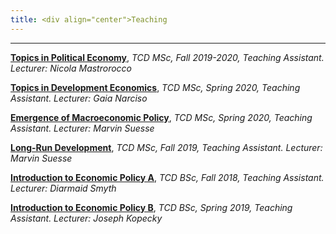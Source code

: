 ```yaml
---
title: <div align="center">Teaching
---
```



****

<div align="left">

**[Topics in Political Economy](https://www.tcd.ie/Economics/postgraduate/msc-economics/structure/political-economy/)**, *TCD MSc, Fall 2019-2020, Teaching Assistant. Lecturer:  Nicola Mastrorocco*

**[Topics in Development Economics](https://www.tcd.ie/Economics/postgraduate/msc-economics/structure/topics-in-development-economics/)**, *TCD MSc, Spring 2020, Teaching Assistant. Lecturer:  Gaia Narciso*

**[Emergence of Macroeconomic Policy](https://www.tcd.ie/Economics/postgraduate/msc-economics/structure/emergence-of-macroeconomic-policy/)**, *TCD MSc, Spring 2020, Teaching Assistant. Lecturer:  Marvin Suesse*

**[Long-Run Development](https://www.tcd.ie/Economics/postgraduate/msc-economics/structure/long-run-development/)**, *TCD MSc, Fall 2019, Teaching Assistant. Lecturer:  Marvin Suesse*

**[Introduction to Economic Policy A](https://www.tcd.ie/Economics/undergraduate/jf/intro-economics_a/index.php)**, *TCD BSc, Fall 2018, Teaching Assistant. Lecturer:  Diarmaid Smyth*

**[Introduction to Economic Policy B](https://www.tcd.ie/Economics/undergraduate/jf/intro-economics_b/index.php)**, *TCD BSc, Spring 2019, Teaching Assistant. Lecturer:  Joseph Kopecky*
